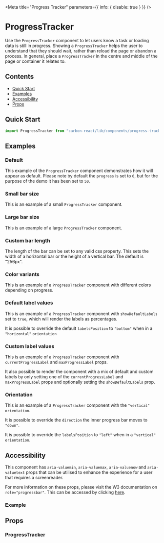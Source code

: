 
<Meta title="Progress Tracker" parameters={{ info: { disable: true } }} />

# ProgressTracker

Use the `ProgressTracker` component to let users know a task or loading data is still in progress.
Showing a `ProgressTracker` helps the user to understand that they should wait, rather than reload the page or abandon a process.
In general, place a `ProgressTracker` in the centre and middle of the page or container it relates to.

## Contents

- [Quick Start](#quick-start)
- [Examples](#examples)
- [Accessibility](#accessibility)
- [Props](#props)

## Quick Start

```javascript
import ProgressTracker from "carbon-react/lib/components/progress-tracker";
```

## Examples

### Default

This example of the `ProgressTracker` component demonstrates how it will appear as default. Please note by default the
`progress` is set to `0`, but for the purpose of the demo it has been set to `50`.

<Canvas>
  <Story name="default">
    <div style={{ display: "flex", justifyContent: "space-around" }}>
      <ProgressTracker progress={50} />
    </div>
  </Story>
</Canvas>

### Small bar size

This is an example of a small `ProgressTracker` component.

<Canvas>
  <Story name="size - small">
    <div style={{ display: "flex", justifyContent: "space-around" }}>
      <ProgressTracker size="small" progress={50} />
    </div>
  </Story>
</Canvas>

### Large bar size

This is an example of a large `ProgressTracker` component.

<Canvas>
  <Story name="size - large">
    <div style={{ display: "flex", justifyContent: "space-around" }}>
      <ProgressTracker size="large" progress={50} />
    </div>
  </Story>
</Canvas>

### Custom bar length

The length of the bar can be set to any valid css property. This sets the width of a horizontal bar or the height of a vertical bar. The default is "256px".

<Canvas>
  <Story name="custom bar length">
    <div style={{ display: "flex", justifyContent: "space-evenly" }}>
      <ProgressTracker progress={50} length="150px" />
      <ProgressTracker orientation="vertical" progress={50} length="50px" />
    </div>
  </Story>
</Canvas>

### Color variants

This is an example of a `ProgressTracker` component with different colors depending on progress.

<Canvas>
  <Story name="color variants">
    <div
      style={{ display: "flex", flexDirection: "column", alignItems: "center" }}
    >
      <ProgressTracker size="large" progress={15} currentProgressLabel="15%" />
      <ProgressTracker
        size="large"
        mt={2}
        progress={50}
        currentProgressLabel="50%"
      />
      <ProgressTracker
        size="large"
        mt={2}
        progress={100}
        currentProgressLabel="100%"
      />
    </div>
  </Story>
</Canvas>

### Default label values

This is an example of a `ProgressTracker` component with `showDefaultLabels` set to `true`, which will render the labels as
percentages.

<Canvas>
  <Story name="default label value">
    <div
      style={{ display: "flex", flexDirection: "column", alignItems: "center" }}
    >
      <ProgressTracker progress={15} showDefaultLabels />
      <ProgressTracker mt={2} progress={50} showDefaultLabels />
      <ProgressTracker mt={2} progress={100} showDefaultLabels />
    </div>
  </Story>
</Canvas>

It is possible to override the default `labelsPosition` to `"bottom"` when in a `"horizontal"` `orientation`

<Canvas>
  <Story name="default label value - labelsPosition bottom">
    <div
      style={{ display: "flex", flexDirection: "column", alignItems: "center" }}
    >
      <ProgressTracker
        labelsPosition="bottom"
        progress={15}
        showDefaultLabels
      />
      <ProgressTracker
        mt={2}
        labelsPosition="bottom"
        progress={50}
        showDefaultLabels
      />
      <ProgressTracker
        mt={2}
        labelsPosition="bottom"
        progress={100}
        showDefaultLabels
      />
    </div>
  </Story>
</Canvas>

### Custom label values

This is an example of a `ProgressTracker` component with `currentProgressLabel` and `maxProgressLabel` props.

<Canvas>
  <Story name="custom label values">
    <div
      style={{ display: "flex", flexDirection: "column", alignItems: "center" }}
    >
      <ProgressTracker
        progress={25}
        currentProgressLabel="$50"
        maxProgressLabel="$200"
      />
      <ProgressTracker
        mt={2}
        progress={50}
        currentProgressLabel="$100"
        maxProgressLabel="$200"
      />
      <ProgressTracker
        mt={2}
        progress={100}
        currentProgressLabel="$200"
        maxProgressLabel="$200"
      />
    </div>
  </Story>
</Canvas>

It also possible to render the component with a mix of default and custom labels by only setting one of the `currentProgressLabel`
and `maxProgressLabel` props and optionally setting the `showDefaultLabels` prop.

<Canvas>
  <Story name="default and custom label values">
    <div
      style={{ display: "flex", flexDirection: "column", alignItems: "center" }}
    >
      <ProgressTracker progress={15} currentProgressLabel="$50" />
      <ProgressTracker mt={2} progress={50} maxProgressLabel="$200" />
      <ProgressTracker
        mt={2}
        progress={15}
        showDefaultLabels
        currentProgressLabel="$50"
      />
      <ProgressTracker
        mt={2}
        progress={50}
        showDefaultLabels
        maxProgressLabel="$200"
      />
    </div>
  </Story>
</Canvas>

### Orientation

This is an example of a `ProgressTracker` component with the `"vertical"` `orientation`.

<Canvas>
  <Story name="orientation vertical">
    <div style={{ display: "flex", justifyContent: "space-between" }}>
      <ProgressTracker
        orientation="vertical"
        size="small"
        progress={15}
        showDefaultLabels
      />
      <ProgressTracker
        orientation="vertical"
        size="small"
        progress={50}
        showDefaultLabels
      />
      <ProgressTracker
        orientation="vertical"
        size="small"
        progress={100}
        showDefaultLabels
      />
      <ProgressTracker
        orientation="vertical"
        size="medium"
        progress={15}
        showDefaultLabels
      />
      <ProgressTracker
        orientation="vertical"
        size="medium"
        progress={50}
        showDefaultLabels
      />
      <ProgressTracker
        orientation="vertical"
        size="medium"
        progress={100}
        showDefaultLabels
      />
      <ProgressTracker
        orientation="vertical"
        size="large"
        progress={15}
        showDefaultLabels
      />
      <ProgressTracker
        orientation="vertical"
        size="large"
        progress={50}
        showDefaultLabels
      />
      <ProgressTracker
        orientation="vertical"
        size="large"
        progress={100}
        showDefaultLabels
      />
    </div>
  </Story>
</Canvas>

It is possible to override the `direction` the inner progress bar moves to `"down"`.

<Canvas>
  <Story name="orientation vertical - direction down">
    <div style={{ display: "flex", justifyContent: "space-between" }}>
      <ProgressTracker
        direction="down"
        orientation="vertical"
        size="small"
        progress={15}
        showDefaultLabels
      />
      <ProgressTracker
        direction="down"
        orientation="vertical"
        size="small"
        progress={50}
        showDefaultLabels
      />
      <ProgressTracker
        direction="down"
        orientation="vertical"
        size="small"
        progress={100}
        showDefaultLabels
      />
      <ProgressTracker
        direction="down"
        orientation="vertical"
        size="medium"
        progress={15}
        showDefaultLabels
      />
      <ProgressTracker
        direction="down"
        orientation="vertical"
        size="medium"
        progress={50}
        showDefaultLabels
      />
      <ProgressTracker
        direction="down"
        orientation="vertical"
        size="medium"
        progress={100}
        showDefaultLabels
      />
      <ProgressTracker
        direction="down"
        orientation="vertical"
        size="large"
        progress={15}
        showDefaultLabels
      />
      <ProgressTracker
        direction="down"
        orientation="vertical"
        size="large"
        progress={50}
        showDefaultLabels
      />
      <ProgressTracker
        direction="down"
        orientation="vertical"
        size="large"
        progress={100}
        showDefaultLabels
      />
    </div>
  </Story>
</Canvas>

It is possible to override the `labelsPosition` to `"left"` when in a `"vertical"` `orientation`.

<Canvas>
  <Story name="orientation vertical - labelsPosition left">
    <div style={{ display: "flex", justifyContent: "space-between" }}>
      <ProgressTracker
        labelsPosition="left"
        orientation="vertical"
        size="small"
        progress={15}
        showDefaultLabels
      />
      <ProgressTracker
        labelsPosition="left"
        orientation="vertical"
        size="small"
        progress={50}
        showDefaultLabels
      />
      <ProgressTracker
        labelsPosition="left"
        orientation="vertical"
        size="small"
        progress={100}
        showDefaultLabels
      />
      <ProgressTracker
        labelsPosition="left"
        orientation="vertical"
        size="medium"
        progress={15}
        showDefaultLabels
      />
      <ProgressTracker
        labelsPosition="left"
        orientation="vertical"
        size="medium"
        progress={50}
        showDefaultLabels
      />
      <ProgressTracker
        labelsPosition="left"
        orientation="vertical"
        size="medium"
        progress={100}
        showDefaultLabels
      />
      <ProgressTracker
        labelsPosition="left"
        orientation="vertical"
        size="large"
        progress={15}
        showDefaultLabels
      />
      <ProgressTracker
        labelsPosition="left"
        orientation="vertical"
        size="large"
        progress={50}
        showDefaultLabels
      />
      <ProgressTracker
        labelsPosition="left"
        orientation="vertical"
        size="large"
        progress={100}
        showDefaultLabels
      />
    </div>
  </Story>
</Canvas>

## Accessibility

This component has `aria-valuemin`, `aria-valuemax`, `aria-valuenow` and `aria-valuetext` props that can be utilised to enhance the experience for a user that requires a screenreader.

For more information on these props, please visit the W3 documentation on `role="progressbar"`. This can be accessed by clicking [here](https://www.w3.org/TR/wai-aria-1.1/#progressbar).

### Example

<Canvas>
  <Story name="acessibility example">
    <div style={{ display: "flex", justifyContent: "space-around" }}>
      <ProgressTracker
        currentProgressLabel="$100"
        maxProgressLabel="$200"
        progress={50}
        aria-valuemin={0}
        aria-valuenow={50}
        aria-valuemax={100}
        aria-valuetext="$100"
      />
    </div>
  </Story>
</Canvas>

## Props

### ProgressTracker

<StyledSystemProps of={ProgressTracker} noHeader margin />
